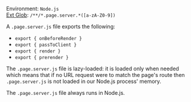 Environment: `Node.js`<br/>
[Ext Glob](https://github.com/micromatch/micromatch#extglobs): `/**/*.page.server.*([a-zA-Z0-9])`

A `.page.server.js` file exports the following:
- `export { onBeforeRender }`
- `export { passToClient }`
- `export { render }`
- `export { prerender }`

The `.page.server.js` file is lazy-loaded: it is loaded only when needed which means that if no URL request were to match the page's route then `.page.server.js` is not loaded in our Node.js process' memory.

The `.page.server.js` file always runs in Node.js.
